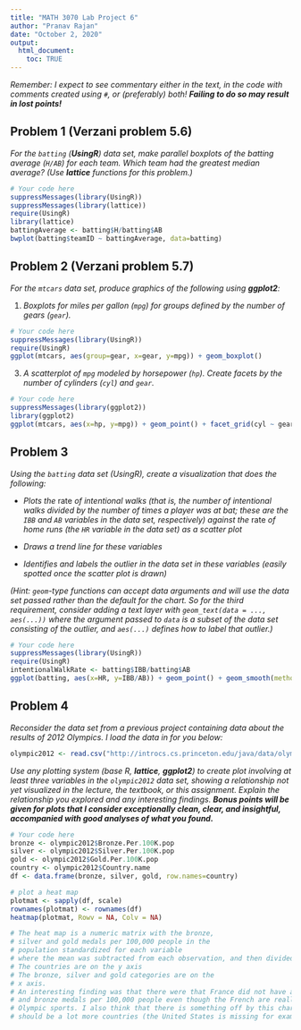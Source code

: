 ```yaml
---
title: "MATH 3070 Lab Project 6"
author: "Pranav Rajan"
date: "October 2, 2020"
output:
  html_document:
    toc: TRUE
---
```


*Remember: I expect to see commentary either in the text, in the code with comments created using `#`, or (preferably) both! **Failing to do so may result in lost points!***

## Problem 1 (Verzani problem 5.6)
*For the `batting` (**UsingR**) data set, make parallel boxplots of the batting average (`H/AB`) for each team. Which team had the greatest median average? (Use **lattice** functions for this problem.)*

```r
# Your code here
suppressMessages(library(UsingR))
suppressMessages(library(lattice))
require(UsingR)
library(lattice)
battingAverage <- batting$H/batting$AB
bwplot(batting$teamID ~ battingAverage, data=batting)
```

## Problem 2 (Verzani problem 5.7)
*For the `mtcars` data set, produce graphics of the following using **ggplot2**:*

1. *Boxplots for miles per gallon (`mpg`) for groups defined by the number of gears (`gear`).*

```r
# Your code here
suppressMessages(library(UsingR))
require(UsingR)
ggplot(mtcars, aes(group=gear, x=gear, y=mpg)) + geom_boxplot()
```

3. *A scatterplot of `mpg` modeled by horsepower (`hp`). Create facets by the number of cylinders (`cyl`) and `gear`.*

```r
# Your code here
suppressMessages(library(ggplot2))
library(ggplot2)
ggplot(mtcars, aes(x=hp, y=mpg)) + geom_point() + facet_grid(cyl ~ gear)
```

## Problem 3
*Using the `batting` data set (UsingR), create a visualization that does the following:*

* *Plots the* rate *of intentional walks (that is, the number of intentional walks divided by the number of times a player was at bat; these are the `IBB` and `AB` variables in the data set, respectively) against the* rate *of home runs (the `HR` variable in the data set) as a scatter plot*

* *Draws a trend line for these variables*

* *Identifies and labels the outlier in the data set in these variables (easily spotted once the scatter plot is drawn)*

*(Hint: `geom`-type functions can accept data arguments and will use the data set passed rather than the default for the chart. So for the third requirement, consider adding a text layer with `geom_text(data = ..., aes(...))` where the argument passed to `data` is a subset of the data set consisting of the outlier, and `aes(...)` defines how to label that outlier.)*

```r
# Your code here
suppressMessages(library(UsingR))
require(UsingR)
intentionalWalkRate <- batting$IBB/batting$AB
ggplot(batting, aes(x=HR, y=IBB/AB)) + geom_point() + geom_smooth(method=lm, fullrange=TRUE)

```


## Problem 4
*Reconsider the data set from a previous project containing data about the results of 2012 Olympics. I load the data in for you below:*

```r
olympic2012 <- read.csv("http://introcs.cs.princeton.edu/java/data/olympic-medals2012.csv")
```

*Use any plotting system (base R, **lattice**, **ggplot2**) to create plot involving at least three variables in the `olympic2012` data set, showing a relationship not yet visualized in the lecture, the textbook, or this assignment. Explain the relationship you explored and any interesting findings. **Bonus points will be given for plots that I consider exceptionally clean, clear, and insightful, accompanied with good analyses of what you found.***

```r
# Your code here
bronze <- olympic2012$Bronze.Per.100K.pop
silver <- olympic2012$Silver.Per.100K.pop
gold <- olympic2012$Gold.Per.100K.pop
country <- olympic2012$Country.name
df <- data.frame(bronze, silver, gold, row.names=country)

# plot a heat map
plotmat <- sapply(df, scale)
rownames(plotmat) <- rownames(df)
heatmap(plotmat, Rowv = NA, Colv = NA)

# The heat map is a numeric matrix with the bronze, 
# silver and gold medals per 100,000 people in the 
# population standardized for each variable 
# where the mean was subtracted from each observation, and then divided by the standard deviation
# The countries are on the y axis 
# The bronze, silver and gold categories are on the
# x axis.
# An interesting finding was that there were that France did not have a lot of gold, silver
# and bronze medals per 100,000 people even though the French are really successful in 
# Olympic sports. I also think that there is something off by this chart because there
# should be a lot more countries (the United States is missing for example). # It might be interesting to group the countries by continent for the data.

```